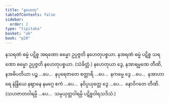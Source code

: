 ```yaml
---
title: "နဟေတု"
tableOfContents: false
sidebar:
  order: 2
type: "tipitaka"
basket: "ab"
book: "p20"
---
```



<DynamicBreadcrumb />

<Division number="56" book="p20" e="ch" v="40" p="346">

<Paragraph number="157" book="p20">
နသရဏံ ဓမ္မံ ပဋိစ္စ အရဏော ဓမ္မော ဥပ္ပဇ္ဇတိ နဟေတုပစ္စယာ. နအရဏံ ဓမ္မံ ပဋိစ္စ သရဏော ဓမ္မော ဥပ္ပဇ္ဇတိ နဟေတုပစ္စယာ. (သံခိတ္တံ.)
</Paragraph>

<Paragraph number="158" book="p20">
နဟေတုယာ ဒွေ, နအာရမ္မဏေ တီဏိ, နအဓိပတိယာ ပဉ္စ …ပေ…  နပုရေဇာတေ စတ္တာရိ …ပေ…  နကမ္မေ ဒွေ …ပေ…  နအာဟာရေ နဲန္ဒြိယေ နဈာနေ နမဂ္ဂေ ဧကံ …ပေ…  နဝိပ္ပယုတ္တေ ဒွေ …ပေ…  နောဝိဂတေ တီဏိ.
</Paragraph>

<Paragraph number="159" book="p20">
(သဟဇာတဝါရမ္ပိ …ပေ…  သမ္ပယုတ္တဝါရမ္ပိ ပဋိစ္စဝါရသဒိသံ.)
</Paragraph>
</Division>
